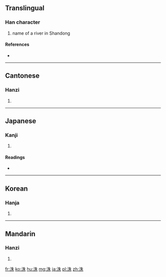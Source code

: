 ==Translingual==

===Han character===
{{Han char|rn=85|rad=水|as=06|sn=9|four=35190|canj=EHJD}}

# name of a river in Shandong

====References====
* {{Han ref|kx=0620.130|dkj=17381|dj=1016.030|hdz=31608.030|uh=6D19|ud=27929|bh=CF78|bd=53112}}

----

==Cantonese==

===Hanzi===
{{yue-hanzi|jyut=|y=jyu1}}

# {{defn|lang=yue|sort=水06}}

----

==Japanese==

===Kanji===
{{ja-kanji|grade=|rs=水06}}

# {{defn|lang=ja|sort=水06}}

====Readings====
* {{ja-readings|on=[[しゅ]] (shu)|kun=}}

----

==Korean==

===Hanja===
{{ko-hanja|hangeul=수|eumhun=|rv=su|mr=su|y=swu}}

# {{defn|lang=ko|sort=水06}}

----

==Mandarin==

===Hanzi===
{{cmn-hanzi|pin=[[zhū]] ([[zhu1]])|wg=chu<sup>1</sup>}}

# {{defn|lang=cmn|sort=水06}}

[[fr:洙]]
[[ko:洙]]
[[hu:洙]]
[[mg:洙]]
[[ja:洙]]
[[pl:洙]]
[[zh:洙]]